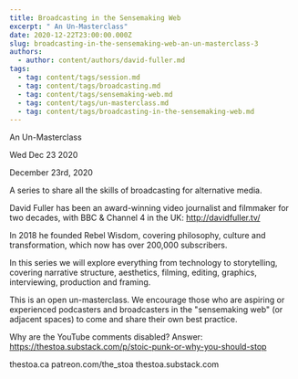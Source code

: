 ```yaml
---
title: Broadcasting in the Sensemaking Web
excerpt: " An Un-Masterclass"
date: 2020-12-22T23:00:00.000Z
slug: broadcasting-in-the-sensemaking-web-an-un-masterclass-3
authors:
  - author: content/authors/david-fuller.md
tags:
  - tag: content/tags/session.md
  - tag: content/tags/broadcasting.md
  - tag: content/tags/sensemaking-web.md
  - tag: content/tags/un-masterclass.md
  - tag: content/tags/broadcasting-in-the-sensemaking-web.md
---
```




 An Un-Masterclass

Wed Dec 23 2020

December 23rd, 2020

A series to share all the skills of broadcasting for alternative media.

David Fuller has been an award-winning video journalist and filmmaker for two decades, with BBC & Channel 4 in the UK: http://davidfuller.tv/

In 2018 he founded Rebel Wisdom, covering philosophy, culture and transformation, which now has over 200,000 subscribers.

In this series we will explore everything from technology to storytelling, covering narrative structure, aesthetics, filming, editing, graphics, interviewing, production and framing.

This is an open un-masterclass. We encourage those who are aspiring or experienced podcasters and broadcasters in the "sensemaking web" (or adjacent spaces) to come and share their own best practice.

Why are the YouTube comments disabled? Answer: https://thestoa.substack.com/p/stoic-punk-or-why-you-should-stop

thestoa.ca
patreon.com/the_stoa
thestoa.substack.com


